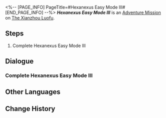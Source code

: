 <%-- [PAGE_INFO]
PageTitle=#Hexanexus Easy Mode III#
[END_PAGE_INFO] --%>
{{Stub|Dialogue.}}
{{Mission Infobox
|id            = 8025212
|title         = 
|image         = <!--Mission Hexanexus Easy Mode III.png-->
|type          = Adventure
|event_name    = 
|chapter       = 
|requirements  = {{subst:void|<!--Unknown: {"Type":"Manual"}-->}}
|summary       = <!--official mission summary from Fate's Atlas-->
|characters    = Trailblazer
|startLocation = [[The Xianzhou Luofu]] - [[Artisanship Commission]]
|world         = The Xianzhou Luofu
|area          = Artisanship Commission
|prev          = 
|next          = 
|rewards       = 
}}
'''''Hexanexus Easy Mode III''''' is an [[Adventure Mission]] on [[The Xianzhou Luofu]].

==Steps==
# Complete Hexanexus Easy Mode III

<!--
==Gameplay Notes==

--><!--
==Trial Character==

-->
==Dialogue==
{{Stub Dialogue}}

===Complete Hexanexus Easy Mode III===
{{Mission Description|type=adventure|location=Artisanship Commission|Complete Hexanexus Easy Mode III}}
{{Dialogue Start}}
:{{tx}}
{{Dialogue End}}

==Other Languages==
{{Other Languages
|en   = Hexanexus Easy Mode III
|zhs  = 「枘凿六合」简单模式III
|zht  = 「枘鑿六合」簡單模式III
|ja   = 「枘構立方」難易度・簡単III
|ko   = 「모순된 결합체」 쉬움 모드 III
|es   = Hexanexus: modo fácil&nbsp;III
|fr   = Mode facile III de l'Hexanexus
|ru   = Гексанексус - Простой режим III
|th   = Hexanexus โหมดง่าย III
|vi   = "Khối Lục Giác" Chế Độ Dễ III
|de   = Hexanexus – Leichter Modus III
|id   = "Hexanexus" Mode Gampang III
|pt   = Hexanexus - Modo Fácil III
}}

==Change History==
{{Change History|2.5}}
